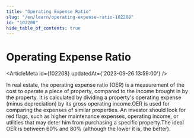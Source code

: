 ```yaml
---
title: "Operating Expense Ratio"
slug: "/en/learn/operating-expense-ratio-102208"
id: "102208"
hide_table_of_contents: true
---
```



# Operating Expense Ratio

<ArticleMeta id={102208} updatedAt={'2023-09-26 13:59:00'} />
<div className='border-solid border-b border-t-0 my-4 border-[var(--ifm-color-gray-300)]' />

In real estate, the operating expense ratio (OER) is a measurement of the cost to operate a piece of property, compared to the income brought in by the property. It is calculated by dividing a property's operating expense (minus depreciation) by its gross operating income.OER is used for comparing the expenses of similar properties. An investor should look for red flags, such as higher maintenance expenses, operating income, or utilities that may deter him from purchasing a specific property.The ideal OER is between 60% and 80% (although the lower it is, the better).
